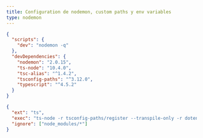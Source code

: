 ```yaml
---
title: Configuration de nodemon, custom paths y env variables
type: nodemon
---
```


```json title="package.json"
{
  "scripts": {
    "dev": "nodemon -q"
  },
  "devDependencies": {
    "nodemon": "2.0.15",
    "ts-node": "10.4.0",
    "tsc-alias": "^1.4.2",
    "tsconfig-paths": "^3.12.0",
    "typescript": "^4.5.2"
  }
}
```

```json title="nodemon.json"
{
  "ext": "ts",
  "exec": "ts-node -r tsconfig-paths/register --transpile-only -r dotenv/config src/index.ts",
  "ignore": ["node_modules/*"]
}
```
